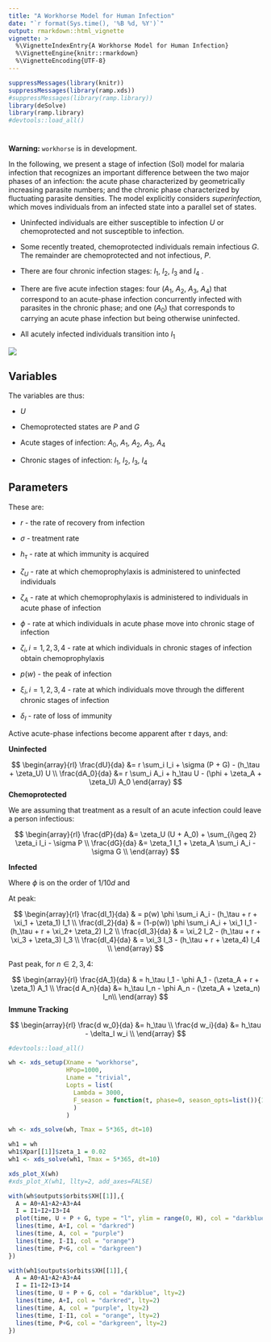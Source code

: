 ```yaml
---
title: "A Workhorse Model for Human Infection"
date: "`r format(Sys.time(), '%B %d, %Y')`"
output: rmarkdown::html_vignette
vignette: >
  %\VignetteIndexEntry{A Workhorse Model for Human Infection}
  %\VignetteEngine{knitr::rmarkdown}
  %\VignetteEncoding{UTF-8}
---
```


```r
suppressMessages(library(knitr))
suppressMessages(library(ramp.xds))
#suppressMessages(library(ramp.library))
library(deSolve)
library(ramp.library)
#devtools::load_all()
```

#   

**Warning:** `workhorse` is in development. 

In the following, we present a stage of infection (SoI) model for malaria infection that recognizes an important difference between the two major phases of an infection: the acute phase characterized by geometrically increasing parasite numbers; and the chronic phase characterized by fluctuating parasite densities. The model explicitly considers *superinfection,*  which moves individuals from an infected state into a parallel set of states.  

+ Uninfected individuals are either susceptible to infection $U$ or chemoprotected and not susceptible to infection. 

+ Some recently treated, chemoprotected individuals remain infectious $G.$ The remainder are chemoprotected and not infectious, $P.$

+ There are four chronic infection stages: $I_{1},\ I_{2},\ I_{3}$ and $I_{4}$ .

+ There are five acute infection stages: four ($A_{1},\ A_{2},\ A_{3},\ A_{4}$) that correspond to an acute-phase infection concurrently infected with parasites in the chronic phase; and one ($A_{0}$) that corresponds to carrying an acute phase infection but being otherwise uninfected. 

+ All acutely infected individuals transition into $I_1$  

![](WorkHorse.png)

## Variables

The variables are thus:

+ $U$ 

+ Chemoprotected states are $P$ and $G$

+ Acute stages of infection: $A_{0},\ A_{1},\ A_{2},\ A_{3},\ A_{4}$

+ Chronic stages of infection: $I_{1},\ I_{2},\ I_{3},\ I_{4}$

## Parameters

These are:

+ $r$ - the rate of recovery from infection

+ $\sigma$ - treatment rate

+ $h_{\tau}$ - rate at which immunity is acquired

+ $\zeta_{U}$ - rate at which chemoprophylaxis is administered to uninfected individuals

+ $\zeta_{A}$ - rate at which chemoprophylaxis is administered to individuals in acute phase of infection

+ $\phi$ - rate at which individuals in acute phase move into chronic stage of infection

+ $\zeta_{i}, i= 1,2,3,4$ - rate at which individuals in chronic stages of infection obtain chemoprophylaxis

+ $p(w)$ - the peak of infection

+ $\xi_{i},i=1,2,3,4$ - rate at which individuals move through the different chronic stages of infection

+ $\delta_{I}$ - rate of loss of immunity


Active acute-phase infections become apparent after $\tau$ days, and:

**Uninfected** 

$$
\begin{array}{rl}
\frac{dU}{da} &= r \sum_i I_i + \sigma (P + G) - (h_\tau + \zeta_U) U \\
\frac{dA_0}{da} &= r \sum_i A_i + h_\tau U - (\phi + \zeta_A + \zeta_U) A_0 
\end{array}
$$
**Chemoprotected** 

We are assuming that treatment as a result of an acute infection could leave a person infectious: 

$$
\begin{array}{rl}
\frac{dP}{da} &= \zeta_U (U + A_0) + \sum_{i\geq 2} \zeta_i I_i  - \sigma P  \\
\frac{dG}{da} &= \zeta_1 I_1 + \zeta_A \sum_i A_i  - \sigma G  \\
\end{array}
$$

**Infected** 

Where $\phi$ is on the order of $1/10 d$ and 

At peak:

$$
\begin{array}{rl}
\frac{dI_1}{da} & = p(w) \phi \sum_i A_i -  (h_\tau + r + \xi_1 + \zeta_1) I_1 \\
\frac{dI_2}{da} & = (1-p(w)) \phi \sum_i A_i + \xi_1 I_1 -  (h_\tau + r + \xi_2+ \zeta_2) I_2 \\
\frac{dI_3}{da} & = \xi_2 I_2 -  (h_\tau + r + \xi_3 + \zeta_3) I_3 \\
\frac{dI_4}{da} & = \xi_3 I_3 -  (h_\tau + r + \zeta_4) I_4 \\
\end{array}
$$

Past peak, for $n \in 2,3,4$:

$$
\begin{array}{rl}
\frac{dA_1}{da} & =  h_\tau I_1 - \phi A_1 - (\zeta_A + r + \zeta_1) A_1 \\
\frac{d A_n}{da} &=  h_\tau I_n - \phi A_n - (\zeta_A + \zeta_n) I_n\\
\end{array}
$$
**Immune Tracking**

$$
\begin{array}{rl}
\frac{d w_0}{da} &=  h_\tau \\ 
\frac{d w_i}{da} &=  h_\tau - \delta_I w_i \\
\end{array}
$$ 
```r
#devtools::load_all()
```


```r
wh <- xds_setup(Xname = "workhorse", 
                HPop=1000,
                Lname = "trivial", 
                Lopts = list(
                  Lambda = 3000, 
                  F_season = function(t, phase=0, season_opts=list()){1+sin(2*pi*t/365)}
                  )
                )
```

```r
wh <- xds_solve(wh, Tmax = 5*365, dt=10)
```

```r
wh1 = wh 
wh1$Xpar[[1]]$zeta_1 = 0.02
wh1 <- xds_solve(wh1, Tmax = 5*365, dt=10)
```

```r
xds_plot_X(wh)
#xds_plot_X(wh1, llty=2, add_axes=FALSE)
```

```r
with(wh$outputs$orbits$XH[[1]],{
  A = A0+A1+A2+A3+A4
  I = I1+I2+I3+I4
  plot(time, U + P + G, type = "l", ylim = range(0, H), col = "darkblue") 
  lines(time, A+I, col = "darkred") 
  lines(time, A, col = "purple") 
  lines(time, I-I1, col = "orange") 
  lines(time, P+G, col = "darkgreen") 
})

with(wh1$outputs$orbits$XH[[1]],{
  A = A0+A1+A2+A3+A4
  I = I1+I2+I3+I4
  lines(time, U + P + G, col = "darkblue", lty=2) 
  lines(time, A+I, col = "darkred", lty=2) 
  lines(time, A, col = "purple", lty=2) 
  lines(time, I-I1, col = "orange", lty=2) 
  lines(time, P+G, col = "darkgreen", lty=2) 
})
```





